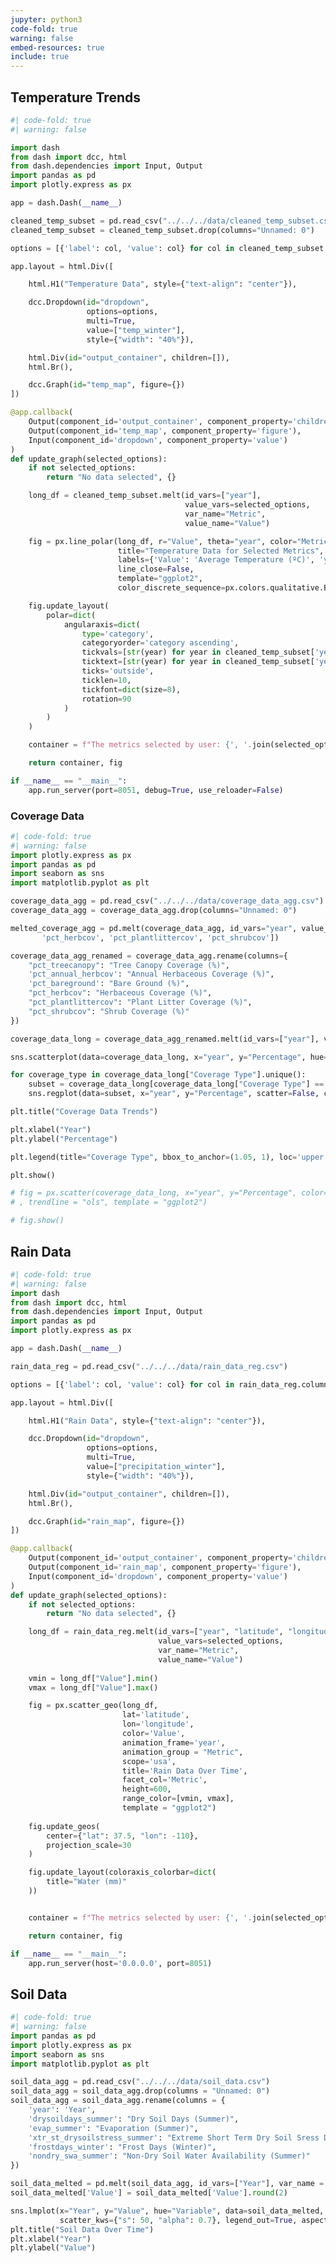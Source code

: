```yaml
---
jupyter: python3
code-fold: true
warning: false 
embed-resources: true
include: true
---
```


## Temperature Trends

```python
#| code-fold: true
#| warning: false

import dash
from dash import dcc, html
from dash.dependencies import Input, Output
import pandas as pd
import plotly.express as px

app = dash.Dash(__name__)

cleaned_temp_subset = pd.read_csv("../../../data/cleaned_temp_subset.csv")
cleaned_temp_subset = cleaned_temp_subset.drop(columns="Unnamed: 0")

options = [{'label': col, 'value': col} for col in cleaned_temp_subset.columns if col not in ['year', "frostdays_winter"]]

app.layout = html.Div([

    html.H1("Temperature Data", style={"text-align": "center"}),

    dcc.Dropdown(id="dropdown", 
                 options=options,
                 multi=True, 
                 value=["temp_winter"], 
                 style={"width": "40%"}), 

    html.Div(id="output_container", children=[]), 
    html.Br(), 

    dcc.Graph(id="temp_map", figure={})
])

@app.callback(
    Output(component_id='output_container', component_property='children'),
    Output(component_id='temp_map', component_property='figure'),
    Input(component_id='dropdown', component_property='value')
)
def update_graph(selected_options):
    if not selected_options:
        return "No data selected", {}

    long_df = cleaned_temp_subset.melt(id_vars=["year"], 
                                       value_vars=selected_options,
                                       var_name="Metric", 
                                       value_name="Value")

    fig = px.line_polar(long_df, r="Value", theta="year", color="Metric",
                        title="Temperature Data for Selected Metrics",
                        labels={'Value': 'Average Temperature (ºC)', 'year': 'Year', 'Metric': 'Metrics'},
                        line_close=False, 
                        template="ggplot2", 
                        color_discrete_sequence=px.colors.qualitative.Bold)

    fig.update_layout(
        polar=dict(
            angularaxis=dict(
                type='category',
                categoryorder='category ascending',
                tickvals=[str(year) for year in cleaned_temp_subset['year'].unique()],
                ticktext=[str(year) for year in cleaned_temp_subset['year'].unique()],
                ticks='outside',
                ticklen=10,
                tickfont=dict(size=8),
                rotation=90  
            )
        )
    )

    container = f"The metrics selected by user: {', '.join(selected_options)}"

    return container, fig

if __name__ == "__main__":
    app.run_server(port=8051, debug=True, use_reloader=False)
```

### Coverage Data

```python
#| code-fold: true
#| warning: false
import plotly.express as px
import pandas as pd 
import seaborn as sns
import matplotlib.pyplot as plt

coverage_data_agg = pd.read_csv("../../../data/coverage_data_agg.csv")
coverage_data_agg = coverage_data_agg.drop(columns="Unnamed: 0")

melted_coverage_agg = pd.melt(coverage_data_agg, id_vars="year", value_vars=['pct_treecanopy', 'pct_annual_herbcov', 'pct_bareground',
       'pct_herbcov', 'pct_plantlittercov', 'pct_shrubcov'])

coverage_data_agg_renamed = coverage_data_agg.rename(columns={
    "pct_treecanopy": "Tree Canopy Coverage (%)", 
    'pct_annual_herbcov': "Annual Herbaceous Coverage (%)", 
    'pct_bareground': "Bare Ground (%)", 
    "pct_herbcov": "Herbaceous Coverage (%)",
    "pct_plantlittercov": "Plant Litter Coverage (%)",
    "pct_shrubcov": "Shrub Coverage (%)"
})

coverage_data_long = coverage_data_agg_renamed.melt(id_vars=["year"], var_name="Coverage Type", value_name="Percentage")

sns.scatterplot(data=coverage_data_long, x="year", y="Percentage", hue="Coverage Type", palette="colorblind", s=100)

for coverage_type in coverage_data_long["Coverage Type"].unique():
    subset = coverage_data_long[coverage_data_long["Coverage Type"] == coverage_type]
    sns.regplot(data=subset, x="year", y="Percentage", scatter=False, ci=None, label=coverage_type)

plt.title("Coverage Data Trends")

plt.xlabel("Year")
plt.ylabel("Percentage")

plt.legend(title="Coverage Type", bbox_to_anchor=(1.05, 1), loc='upper left')

plt.show()

# fig = px.scatter(coverage_data_long, x="year", y="Percentage", color="Coverage Type", title="Coverage Data Trends", color_discrete_sequence=px.colors.qualitative.Bold
# , trendline = "ols", template = "ggplot2")

# fig.show()
```

## Rain Data

```python
#| code-fold: true
#| warning: false
import dash
from dash import dcc, html
from dash.dependencies import Input, Output
import pandas as pd
import plotly.express as px

app = dash.Dash(__name__)

rain_data_reg = pd.read_csv("../../../data/rain_data_reg.csv")

options = [{'label': col, 'value': col} for col in rain_data_reg.columns if col not in ['year', 'latitude', 'longitude', "Unnamed: 0"]]

app.layout = html.Div([

    html.H1("Rain Data", style={"text-align": "center"}),

    dcc.Dropdown(id="dropdown", 
                 options=options,
                 multi=True, 
                 value=["precipitation_winter"], 
                 style={"width": "40%"}), 

    html.Div(id="output_container", children=[]), 
    html.Br(), 

    dcc.Graph(id="rain_map", figure={})
])

@app.callback(
    Output(component_id='output_container', component_property='children'),
    Output(component_id='rain_map', component_property='figure'),
    Input(component_id='dropdown', component_property='value')
)
def update_graph(selected_options):
    if not selected_options:
        return "No data selected", {}

    long_df = rain_data_reg.melt(id_vars=["year", "latitude", "longitude"], 
                                 value_vars=selected_options,
                                 var_name="Metric", 
                                 value_name="Value")
    
    vmin = long_df["Value"].min()
    vmax = long_df["Value"].max()

    fig = px.scatter_geo(long_df, 
                         lat='latitude', 
                         lon='longitude', 
                         color='Value',
                         animation_frame='year',
                         animation_group = "Metric", 
                         scope='usa', 
                         title='Rain Data Over Time',
                         facet_col='Metric',
                         height=600,
                         range_color=[vmin, vmax], 
                         template = "ggplot2")
    
    fig.update_geos(
        center={"lat": 37.5, "lon": -110},  
        projection_scale=30  
    )

    fig.update_layout(coloraxis_colorbar=dict(
        title="Water (mm)"  
    ))


    container = f"The metrics selected by user: {', '.join(selected_options)}"

    return container, fig

if __name__ == "__main__":
    app.run_server(host='0.0.0.0', port=8051)
```

## Soil Data

```python
#| code-fold: true
#| warning: false
import pandas as pd
import plotly.express as px
import seaborn as sns
import matplotlib.pyplot as plt

soil_data_agg = pd.read_csv("../../../data/soil_data.csv")
soil_data_agg = soil_data_agg.drop(columns = "Unnamed: 0")
soil_data_agg = soil_data_agg.rename(columns = {
    'year': 'Year',
    'drysoildays_summer': "Dry Soil Days (Summer)", 
    'evap_summer': "Evaporation (Summer)", 
    'xtr_st_drysoilstress_summer': "Extreme Short Term Dry Soil Sress Days (Summer)", 
    'frostdays_winter': "Frost Days (Winter)",
    'nondry_swa_summer': "Non-Dry Soil Water Availability (Summer)"
})

soil_data_melted = pd.melt(soil_data_agg, id_vars=["Year"], var_name = "Variable", value_name = "Value")
soil_data_melted['Value'] = soil_data_melted['Value'].round(2)

sns.lmplot(x="Year", y="Value", hue="Variable", data=soil_data_melted, palette="bright",
           scatter_kws={"s": 50, "alpha": 0.7}, legend_out=True, aspect=1)
plt.title("Soil Data Over Time")
plt.xlabel("Year")
plt.ylabel("Value")
```

